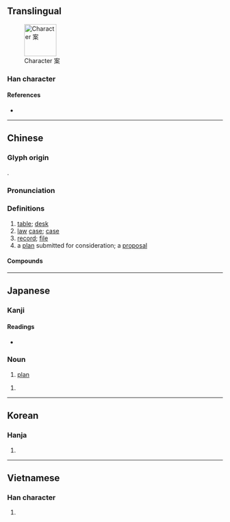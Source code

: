 {{character info/new}}
==Translingual==
[[File:It-案.png|thumb|75px|Character 案]]

===Han character===
{{Han char|rn=75|rad=木|as=06|sn=10|four=30904|canj=JVD|ids=⿱安木}}

====References====
* {{Han ref|kx=0525.090|dkj=14762|dj=0914.030|hdz=21207.080|uh=6848|ud=26696|bh=AED7|bd=44759}}

----

==Chinese==
{{zh-forms}}

===Glyph origin===
{{Han etym}}
{{Han compound|木|安|ls=psc|c1=s|c2=p}}.

===Pronunciation===
{{zh-pron
|m=àn
|c=ngon3,on3
|mn=àn/òaⁿ
|mn_note=àn - literary; òaⁿ - vernacular
|mc=y
|oc=y
|ma=
|cat=n
}}

===Definitions===
{{zh-hanzi}}

# [[table]]; [[desk]]
# [[law]] [[case]]; [[case]]
# [[record]]; [[file]]
# a [[plan]] submitted for consideration; a [[proposal]]

====Compounds====
{{zh-der|公案|公案比語|備案|報案|三頭對案|做案|底案|團案|一清專案|專案小組|原案|御案|刑事案|專案|保案|奇案|吃案|圖案畫|弊案|問案|慘案|了案|刑案|定案|審案|個案|包公案|三曹對案|伏案|圖案|宋元學案|復案|建議案|幾何圖案|同案|報案中心|併案|帶案|堂案|不信任案|五卅慘案|工作方案|六四慘案|凶案|凶殺案|彌天案|學案|存案|命案|彭公案|個案分析|到案|南山鐵案|個案研究|匿案|在案|几案|六案孔目|五三慘案|孟光舉案|有案可稽|沙基慘案|案卷|教案|犯案|水門案|案牘|未了公案|投案|法案|桃色案件|案牘勞煩|案部|拍案而起|檔案夾|檔案|案伯|案子|拍案叫妙|條案|案兵不動|案頭|案奉|案問|文案|拍案驚奇|濟南慘案|玉案|案首|案例|權利法案|涉案|有案|案兵束甲|案語|掌案的|獄案|案秤|拍案稱奇|成案|提案|拍案怒罵|疑案|拍案|白案|案衍|懸案|搶案|積案如山|積案|方案|稿案|案元|租借法案|書案|禮案|神案|掌案|案比|案長|朝陽方案|破案|沒頭案子|盤案|當案|盜案|斷案|案驗|病案|案事|案頭劇|璞玉專案|案件|欽案|梁案|案牘勞形|畫眉舉案|添案小吃|無頭案|無頭公案|滅門血案|檔案管理|案兵|檔案室|案准|治平專案|案目|攲案|歸案|施公案|案頭書|案由|案桌|案板|案據|案情|案節|案酒|推案|有案可查|查案|拍案叫絕|鍘美案|香案|答案|菜案|雪案螢窗|訟案|舊案|草案|鴻案相莊|竊案|結案|陽光法案|龍圖公案|齊眉舉案|鴻案鹿車|立案|腹案|騙案|舉案齊眉|長案|鐵案|綁案|血案|銷案|零方案|雪案螢燈|罪案|鐵案如山|雪案|要案|答案卷|議案|鴻案|翻案|經案|辦案|貼紙圖案|議決案|螢窗雪案|說公案|脈案|考案畫}}

{{zh-cat|Advanced}}

----

==Japanese==

===Kanji===
{{ja-kanji|grade=4|rs=木06}}

====Readings====
{{ja-kanjitab|あん|yomi=o}}
* {{ja-readings|goon=[[あん]] ([[an]])|kanon=[[あん]] ([[an]])|kun=[[つくえ]] ([[tsukue]]), [[かんがえる]] ([[kangaeru]])}}

===Noun===
{{ja-noun|あん}}

# [[plan]]

{{ja-noun|つくえ}}

# {{alternative form of|机|lang=ja}}

----

==Korean==

===Hanja===
{{ko-hanja|hangeul=안|eumhun=|rv=an|mr=an|y=an}}

# {{defn|lang=ko|sort=木06}}

----

==Vietnamese==

===Han character===
{{vi-hantu|án|rs=木06}}

# {{defn|lang=vi|sort=木06}}